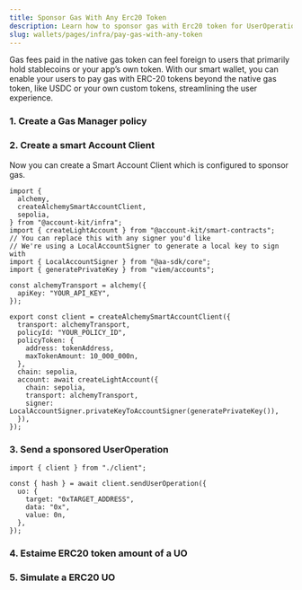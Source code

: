 ```yaml
---
title: Sponsor Gas With Any Erc20 Token
description: Learn how to sponsor gas with Erc20 token for UserOperations from any ERC-4337 smart account using Smart Wallets core.
slug: wallets/pages/infra/pay-gas-with-any-token
---
```


Gas fees paid in the native gas token can feel foreign to users that primarily hold stablecoins or your app’s own token. With our smart wallet, you can enable your users to pay gas with ERC-20 tokens beyond the native gas token, like USDC or your own custom tokens, streamlining the user experience.

<Markdown src="../../shared/sponsor-gas-erc20-how-it-works.mdx" />

### 1. Create a Gas Manager policy

<Markdown src="../../shared/sponsor-gas-erc20-create-policy.mdx" />

### 2. Create a smart Account Client

Now you can create a Smart Account Client which is configured to sponsor gas.

```tsx
import {
  alchemy,
  createAlchemySmartAccountClient,
  sepolia,
} from "@account-kit/infra";
import { createLightAccount } from "@account-kit/smart-contracts";
// You can replace this with any signer you'd like
// We're using a LocalAccountSigner to generate a local key to sign with
import { LocalAccountSigner } from "@aa-sdk/core";
import { generatePrivateKey } from "viem/accounts";

const alchemyTransport = alchemy({
  apiKey: "YOUR_API_KEY",
});

export const client = createAlchemySmartAccountClient({
  transport: alchemyTransport,
  policyId: "YOUR_POLICY_ID",
  policyToken: {
    address: tokenAddress,
    maxTokenAmount: 10_000_000n,
  },
  chain: sepolia,
  account: await createLightAccount({
    chain: sepolia,
    transport: alchemyTransport,
    signer: LocalAccountSigner.privateKeyToAccountSigner(generatePrivateKey()),
  }),
});
```

### **3. Send a sponsored UserOperation**

```tsx
import { client } from "./client";

const { hash } = await client.sendUserOperation({
  uo: {
    target: "0xTARGET_ADDRESS",
    data: "0x",
    value: 0n,
  },
});
```

### 4. Estaime ERC20 token amount of a UO

<Markdown src="../../shared/estimate-gas-with-any-token.mdx" />

### 5. Simulate a ERC20 UO

<Markdown src="../../shared/simulate-sponsor-with-any-token.mdx" />
